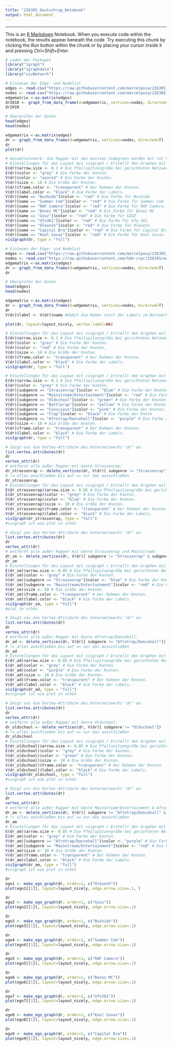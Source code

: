 ---
title: "226305_Deutschrap_Notebook"
output: html_document
---

--- 
This is an [R Markdown](http://rmarkdown.rstudio.com) Notebook. When you execute code within the notebook, the results appear beneath the code. 
Try executing this chunk by clicking the *Run* button within the chunk or by placing your cursor inside it and pressing *Ctrl+Shift+Enter*. 
```{r} 
# Laden der Packages 
library("igraph") 
library("igraphdata") 
library("visNetwork") 
``` 

```{r} 
# Einlesen der Edge- und Nodelist 
edges <- read.csv("https://raw.githubusercontent.com/marcelposa/226305_Deutschrap/master/226305_Deutschrap_Edgelist.csv", header=T, as.is=T) 
nodes <- read.csv("https://raw.githubusercontent.com/marcelposa/226305_Deutschrap/master/226305_Deutschrap_Nodelist.csv", header=T, as.is=T) 
edgematrix <-as.matrix(edges) 
dr2010 <- graph_from_data_frame(d=edgematrix, vertices=nodes, directed=T) 
dr2010 

``` 

```{r} 
# Überprüfen der Daten 
head(edges) 
head(nodes) 
``` 

```{r erstellt unser igraph objekt} 


edgematrix <-as.matrix(edges) 
dr <- graph_from_data_frame(d=edgematrix, vertices=nodes, directed=T) 
dr 
plot(dr) 
``` 

```{r } 
# Gesamtnetzwerk; die Rapper mit den meisten indegrees werden mit rot hervorgehoben 
# Einstellungen für das Layout mit visgraph / Erstellt den Graphen mit visgraph 
E(dr)$arrow.size <- 0.1 # Die Pfeilspitzengröße bei gerichteten Netzwerken. 
E(dr)$color <- "grey" # Die Farbe der Kanten. 
V(dr)$color <- "azure3" # Die Farbe der Knoten. 
V(dr)$size <- 10 # Die Größe der Knoten. 
V(dr)$frame.color <- "transparent" # Der Rahmen der Knoten. 
V(dr)$label.color <- "black" # Die Farbe der Labels. 
V(dr)[name == "Bushido"]$color <- "red" # Die Farbe für Bushido. 
V(dr)[name == "Summer Cem"]$color <- "red" # Die Farbe für Summer Cem 
V(dr)[name == "RAF Camora"]$color <- "red" # Die Farbe für RAF Camora. 
V(dr)[name == "Bonez MC"]$color <- "red" # Die Farbe für Bonez MC 
V(dr)[name == "Gzuz"]$color <- "red" # Die Farbe für GZUZ 
V(dr)[name == "Ufo361"]$color <- "red" # Die Farbe für Ufo 361 
V(dr)[name == "Olexesh"]$color <- "red" # Die Farbe für Olexesh 
V(dr)[name == "Capital Bra"]$color <- "red" # Die Farbe für Capital Bra. 
V(dr)[name == "Kool Savas"]$color <- "red" # Die Farbe für Kool Savas. 
visIgraph(dr, type = "full") 
``` 

```{r} 
# Einlesen der Edge- und Nodelist 
edges <- read.csv("https://raw.githubusercontent.com/marcelposa/226305_Deutschrap/master/226305_Deutschrap_Edgelist.csv", header=T, as.is=T) 
nodes <- read.csv("https://raw.githubusercontent.com/hdm-crpr/226305/master/data/deutschrap/nodes_all.csv", header=T, as.is=T) 
edgematrix <-as.matrix(edges) 
dr <- graph_from_data_frame(d=edgematrix, vertices=nodes, directed=T) 
dr 
``` 

```{r} 
# Überprüfen der Daten 
head(edges) 
head(nodes) 
``` 

```{r erstellt unser igraph objekt} 

edgematrix <-as.matrix(edges) 
dr <- graph_from_data_frame(d=edgematrix, vertices=nodes, directed=T) 
dr 
V(dr)$label <- V(dr)$name #damit die Namen statt der Labels im Netzwerk angezeigt werden 
``` 


```{r} 
plot(dr, layout=layout_nicely, vertex.label=NA) 
``` 

```{r} 
# Einstellungen für das Layout mit visgraph / Erstellt den Graphen mit visgraph 
E(dr)$arrow.size <- 0.1 # Die Pfeilspitzengröße bei gerichteten Netzwerken. 
E(dr)$color <- "grey" # Die Farbe der Kanten. 
V(dr)$color <- "red" # Die Farbe der Knoten. 
V(dr)$size <- 10 # Die Größe der Knoten. 
V(dr)$frame.color <- "transparent" # Der Rahmen der Knoten. 
V(dr)$label.color <- "black" # Die Farbe der Labels. 
visIgraph(dr, type = "full") 
``` 

```{r Gesamtnetzwerk Genre nach Farben} 
# Einstellungen für das Layout mit visgraph / Erstellt den Graphen mit visgraph 
E(dr)$arrow.size <- 0.1 # Die Pfeilspitzengröße bei gerichteten Netzwerken. 
E(dr)$color <- "grey" # Die Farbe der Kanten. 
V(dr)[subgenre == "Strassenrap"]$color <- "blue" # Die Farbe der Knoten. 
V(dr)[subgenre == "Mainstream/Entertainment"]$color <- "red" # Die Farbe der Knote 
V(dr)[subgenre == "Oldschool"]$color <- "green" # Die Farbe der Knoten. 
V(dr)[subgenre == "Battlerap"]$color <- "yellow" # Die Farbe der Knote 
V(dr)[subgenre == "Conscious"]$color <- "pink" # Die Farbe der Knoten. 
V(dr)[subgenre == "Trap"]$color <- "black" # Die Farbe der Knote 
V(dr)[subgenre == "Afrotrap/Dancehall"]$color <- "purple" # Die Farbe der Knoten. 
V(dr)$size <- 10 # Die Größe der Knoten. 
V(dr)$frame.color <- "transparent" # Der Rahmen der Knoten. 
V(dr)$label.color <- "black" # Die Farbe der Labels. 
visIgraph(dr, type = "full") 
``` 

```{r Kapitel 3: Teilnetzwerke Genre Strassenrap (delete_vertices)} 
# Zeigt uns die Vertex-Attribute des Unternetzwerks "dr" an. 
list.vertex.attributes(dr) 
dr 
vertex_attr(dr) 
# entfernt alle außer Rapper mit Genre Strassenrap: 
dr_strassenrap <- delete_vertices(dr, V(dr)[ subgenre != "Strassenrap"]) 
# != alles auschließen bis auf == nur das ausschließen 
dr_strassenrap 
# Einstellungen für das Layout mit visgraph / Erstellt den Graphen mit visgraph 
E(dr_strassenrap)$arrow.size <- 0.05 # Die Pfeilspitzengröße bei gerichteten Netzwerken. 
E(dr_strassenrap)$color <- "grey" # Die Farbe der Kanten. 
V(dr_strassenrap)$color <- "blue" # Die Farbe der Knoten. 
V(dr_strassenrap)$size <- 10 # Die Größe der Knoten. 
V(dr_strassenrap)$frame.color <- "transparent" # Der Rahmen der Knoten. 
V(dr_strassenrap)$label.color <- "black" # Die Farbe der Labels. 
visIgraph(dr_strassenrap, type = "full") 
#visgraph ist wie plot in schön 
``` 

```{r Teilnetzwerke Strassenrap + Mainstream (delete_vertices)} 
# Zeigt uns die Vertex-Attribute des Unternetzwerks "dr" an. 
list.vertex.attributes(dr) 
dr 
vertex_attr(dr) 
# entfernt alle außer Rapper mit Genre Strassenrap und Mainstream: 
dr_sm <- delete_vertices(dr, V(dr)[ subgenre != "Strassenrap" & subgenre != "Mainstream/Entertainment"]) 
dr_sm 
# Einstellungen für das Layout mit visgraph / Erstellt den Graphen mit visgraph 
E(dr_sm)$arrow.size <- 0.05 # Die Pfeilspitzengröße bei gerichteten Netzwerken. 
E(dr_sm)$color <- "grey" # Die Farbe der Kanten. 
V(dr_sm)[subgenre == "Strassenrap"]$color <- "blue" # Die Farbe der Knoten. 
V(dr_sm)[subgenre == "Mainstream/Entertainment"]$color <- "red" # Die Farbe der Knote 
V(dr_sm)$size <- 10 # Die Größe der Knoten. 
V(dr_sm)$frame.color <- "transparent" # Der Rahmen der Knoten. 
V(dr_sm)$label.color <- "black" # Die Farbe der Labels. 
visIgraph(dr_sm, type = "full") 
#plot in schön 
``` 

```{r Kapitel 3: Teilnetzwerke Genre Afrotrap/Dancehall (delete_vertices)} 
# Zeigt uns die Vertex-Attribute des Unternetzwerks "dr" an. 
list.vertex.attributes(dr) 
dr 
vertex_attr(dr) 
# entfernt alle außer Rapper mit Genre Afrotrap/Dancehall: 
dr_ad <- delete_vertices(dr, V(dr)[ subgenre != "Afrotrap/Dancehall"]) 
# != alles auschließen bis auf == nur das ausschließen 
dr_ad 
# Einstellungen für das Layout mit visgraph / Erstellt den Graphen mit visgraph 
E(dr_ad)$arrow.size <- 0.05 # Die Pfeilspitzengröße bei gerichteten Netzwerken. 
E(dr_ad)$color <- "grey" # Die Farbe der Kanten. 
V(dr_ad)$color <- "purple" # Die Farbe der Knoten. 
V(dr_ad)$size <- 10 # Die Größe der Knoten. 
V(dr_ad)$frame.color <- "transparent" # Der Rahmen der Knoten. 
V(dr_ad)$label.color <- "black" # Die Farbe der Labels. 
visIgraph(dr_ad, type = "full") 
#visgraph ist wie plot in schön 
``` 

```{r Kapitel 3: Teilnetzwerke Genre Oldschool (delete_vertices)} 
# Zeigt uns die Vertex-Attribute des Unternetzwerks "dr" an. 
list.vertex.attributes(dr) 
dr 
vertex_attr(dr) 
# entfernt alle außer Rapper mit Genre Oldschool: 
dr_oldschool <- delete_vertices(dr, V(dr)[ subgenre != "Oldschool"]) 
# != alles auschließen bis auf == nur das ausschließen 
dr_oldschool 
# Einstellungen für das Layout mit visgraph / Erstellt den Graphen mit visgraph 
E(dr_oldschool)$arrow.size <- 0.05 # Die Pfeilspitzengröße bei gerichteten Netzwerken. 
E(dr_oldschool)$color <- "grey" # Die Farbe der Kanten. 
V(dr_oldschool)$color <- "green" # Die Farbe der Knoten. 
V(dr_oldschool)$size <- 10 # Die Größe der Knoten. 
V(dr_oldschool)$frame.color <- "transparent" # Der Rahmen der Knoten. 
V(dr_oldschool)$label.color <- "black" # Die Farbe der Labels. 
visIgraph(dr_oldschool, type = "full") 
#visgraph ist wie plot in schön 
``` 

```{r Kapitel 3: Teilnetzwerke Genre Afrotrap/Dancehall und Mainstream/Entertainment (delete_vertices)} 
# Zeigt uns die Vertex-Attribute des Unternetzwerks "dr" an. 
list.vertex.attributes(dr) 
dr 
vertex_attr(dr) 
# entfernt alle außer Rapper mit Genre Mainstream/Entertainment & Afrotrap/Dancehall: 
dr_am <- delete_vertices(dr, V(dr)[ subgenre != "Afrotrap/Dancehall" & subgenre != "Mainstream/Entertainment"]) 
# != alles auschließen bis auf == nur das ausschließen 
dr_am 
# Einstellungen für das Layout mit visgraph / Erstellt den Graphen mit visgraph 
E(dr_am)$arrow.size <- 0.05 # Die Pfeilspitzengröße bei gerichteten Netzwerken. 
E(dr_am)$color <- "grey" # Die Farbe der Kanten. 
V(dr_am)[subgenre == "Afrotrap/Dancehall"]$color <- "purple" # Die Farbe der Knoten. 
V(dr_am)[subgenre == "Mainstream/Entertainment"]$color <- "red" # Die Farbe der Knoten 
V(dr_am)$size <- 10 # Die Größe der Knoten. 
V(dr_am)$frame.color <- "transparent" # Der Rahmen der Knoten. 
V(dr_am)$label.color <- "black" # Die Farbe der Labels. 
visIgraph(dr_am, type = "full") 
#visgraph ist wie plot in schön 
``` 

```{r Kapitel 3: Ego-Netzwerke Olexesh} 
dr 
ego1 <- make_ego_graph(dr, order=1, c("Olexesh")) 
plot(ego1[[1]], layout=layout_nicely, edge.arrow.size=.1, ) 

``` 

```{r Kapitel 3: Ego-Netzwerke GZUZ} 
dr 
ego2 <- make_ego_graph(dr, order=1, c("Gzuz")) 
plot(ego2[[1]], layout=layout_nicely, edge.arrow.size=.1) 
``` 

```{r Kapitel 3: Ego-Netzwerke Bushido} 
dr 
ego3 <- make_ego_graph(dr, order=1, c("Bushido")) 
plot(ego3[[1]], layout=layout_nicely, edge.arrow.size=.1) 
``` 

```{r Kapitel 3: Ego-Netzwerke Summer Cem} 
dr 
ego4 <- make_ego_graph(dr, order=1, c("Summer Cem")) 
plot(ego4[[1]], layout=layout_nicely, edge.arrow.size=.1) 
``` 


```{r Kapitel 3: Ego-Netzwerke RAF Camora} 
dr 
ego5 <- make_ego_graph(dr, order=1, c("RAF Camora")) 
plot(ego5[[1]], layout=layout_nicely, edge.arrow.size=.1) 
``` 

```{r Kapitel 3: Ego-Netzwerke Bonez MC} 
dr 
ego6 <- make_ego_graph(dr, order=1, c("Bonez MC")) 
plot(ego6[[1]], layout=layout_nicely, edge.arrow.size=.1) 
``` 

```{r Kapitel 3: Ego-Netzwerke Ufo 361} 
dr 
ego7 <- make_ego_graph(dr, order=1, c("Ufo361")) 
plot(ego7[[1]], layout=layout_nicely, edge.arrow.size=.1) 
``` 

```{r Kapitel 3: Ego-Netzwerke Kool Savas} 
dr 
ego8 <- make_ego_graph(dr, order=1, c("Kool Savas")) 
plot(ego8[[1]], layout=layout_nicely, edge.arrow.size=.1) 
``` 


```{r Kapitel 3: Ego-Netzwerke Capital Bra} 
dr 
ego9 <- make_ego_graph(dr, order=1, c("Capital Bra")) 
plot(ego9[[1]], layout=layout_nicely, edge.arrow.size=.1) 
``` 



